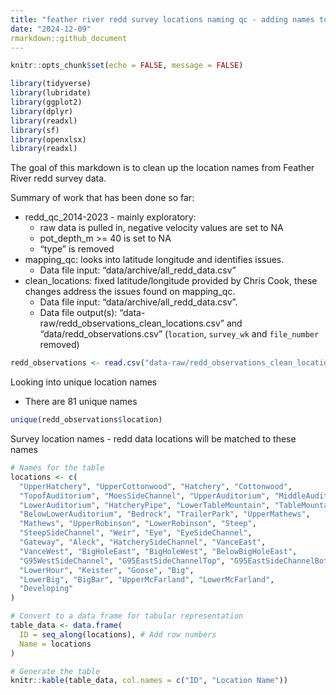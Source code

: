 ```yaml
---
title: "feather river redd survey locations naming qc - adding names to data"
date: "2024-12-09"
rmarkdown::github_document
---
```


```r
knitr::opts_chunk$set(echo = FALSE, message = FALSE)

library(tidyverse)
library(lubridate)
library(ggplot2)
library(dplyr)
library(readxl)
library(sf)
library(openxlsx)
library(readxl)
```
The goal of this markdown is to clean up the location names from Feather River redd survey data.

Summary of work that has been done so far:

  * redd_qc_2014-2023 - mainly exploratory: 
    *  raw data is pulled in, negative velocity values are set to NA
    * pot_depth_m >= 40 is set to NA
    * "type" is removed
    
  * mapping_qc: looks into latitude longitude and identifies issues. 
    * Data file input: "data/archive/all_redd_data.csv" 
  * clean_locations: fixed latitude/longitude provided by Chris Cook, these changes address the issues found on mapping_qc. 
    * Data file input: "data/archive/all_redd_data.csv". 
    * Data file output(s): "data-raw/redd_observations_clean_locations.csv" and "data/redd_observations.csv" (`location`, `survey_wk` and `file_number` removed)
  
```r
redd_observations <- read.csv("data-raw/redd_observations_clean_locations.csv")
```

Looking into unique location names

  * There are 81 unique names
  
```r
unique(redd_observations$location)
```

Survey location names - redd data  locations will be matched to these names

```r
# Names for the table
locations <- c(
  "UpperHatchery", "UpperCottonwood", "Hatchery", "Cottonwood",
  "TopofAuditorium", "MoesSideChannel", "UpperAuditorium", "MiddleAuditorium",
  "LowerAuditorium", "HatcheryPipe", "LowerTableMountain", "TableMountain",
  "BelowLowerAuditorium", "Bedrock", "TrailerPark", "UpperMathews",
  "Mathews", "UpperRobinson", "LowerRobinson", "Steep",
  "SteepSideChannel", "Weir", "Eye", "EyeSideChannel",
  "Gateway", "Aleck", "HatcherySideChannel", "VanceEast",
  "VanceWest", "BigHoleEast", "BigHoleWest", "BelowBigHoleEast",
  "G95WestSideChannel", "G95EastSideChannelTop", "G95EastSideChannelBottom", "UpperHour",
  "LowerHour", "Keister", "Goose", "Big",
  "LowerBig", "BigBar", "UpperMcFarland", "LowerMcFarland",
  "Developing"
)

# Convert to a data frame for tabular representation
table_data <- data.frame(
  ID = seq_along(locations), # Add row numbers
  Name = locations
)

# Generate the table
knitr::kable(table_data, col.names = c("ID", "Location Name"))
```
